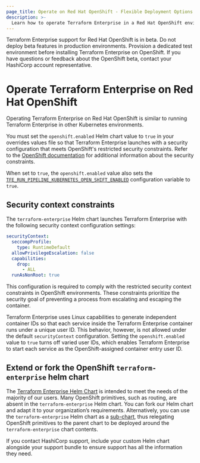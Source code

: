 ```yaml
---
page_title: Operate on Red Hat OpenShift - Flexible Deployment Options - Terraform Enterprise
description: >-
  Learn how to operate Terraform Enterprise in a Red Hat OpenShift environment.
---
```


<Note title="OpenShift Beta">
   Terraform Enterprise support for Red Hat OpenShift is in beta. Do not deploy beta features in
    production environments. Provision a dedicated test environment before installing Terraform Enterprise on OpenShift.
    If you have questions or feedback about the OpenShift beta, contact your HashiCorp account representative. 
</Note>

# Operate Terraform Enterprise on Red Hat OpenShift

Operating Terraform Enterprise on Red Hat OpenShift is similar to running Terraform Enterprise in other Kubernetes environments. 

You must set the `openshift.enabled` Helm chart value to `true` in your overrides values file so that Terraform Enterprise launches with a security configuration that meets OpenShift's restricted security constraints. Refer to the [OpenShift documentation](https://docs.openshift.com/container-platform/4.15/authentication/managing-security-context-constraints.html) for additional information about the security constraints. 

When set to `true`, the `openshift.enabled` value also sets the [`TFE_RUN_PIPELINE_KUBERNETES_OPEN_SHIFT_ENABLED`](/terraform/enterprise/flexible-deployments/install/configuration#tfe_run_pipeline_kubernetes_open_shift_enabled) configuration variable to `true`.


## Security context constraints

The `terraform-enterprise` Helm chart launches Terraform Enterprise with the
following security context configuration settings:

```yaml
securityContext:
  seccompProfile:
    type: RuntimeDefault
  allowPrivilegeEscalation: false
  capabilities:
    drop:
      - ALL
  runAsNonRoot: true
```

This configuration is required to comply with the restricted security context constraints in OpenShift environments.
These constraints prioritize the security goal of preventing a process from escalating and escaping the container.

Terraform Enterprise uses Linux capabilities to generate independent container IDs so that each service inside the Terraform Enterprise container runs under a unique user ID. This behavior, however, is not allowed under the default `securityContext` configuration. Setting the `openshift.enabled` value to `true` turns off varied user IDs, which enables Terraform Enterprise to start each service as the OpenShift-assigned container entry user ID.

## Extend or fork the OpenShift `terraform-enterprise` helm chart

The [Terraform Enterprise Helm Chart](https://github.com/hashicorp/terraform-enterprise-helm) is intended to meet the needs of the majority of our users. Many OpenShift primitives, such as routing, are absent in the `terraform-enterprise` Helm chart. You can fork our Helm chart and adapt it to your organization’s requirements. Alternatively, you can use the `terraform-enterprise` Helm chart as a [sub-chart](https://helm.sh/docs/chart_template_guide/subcharts_and_globals/), thus relegating OpenShift primitives to the parent chart to be deployed around the `terraform-enterprise` chart contents.

If you contact HashiCorp support, include your custom Helm chart alongside your support bundle to ensure support has all the information they need.
